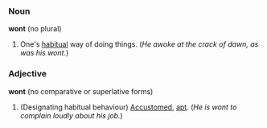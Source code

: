 ===Noun===
'''wont''' (no plural)

# One's [[habitual]] way of doing things.  (''He awoke at the crack of dawn, as was his wont.'')

===Adjective===
'''wont''' (no comparative or superlative forms)

#(Designating habitual behaviour) [[Accustom]]ed, [[apt]].  (''He is wont to complain loudly about his job.'')